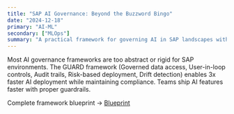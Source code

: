 ```yaml
---
title: "SAP AI Governance: Beyond the Buzzword Bingo"
date: "2024-12-18"
primary: "AI-ML"
secondary: ["MLOps"]
summary: "A practical framework for governing AI in SAP landscapes without killing innovation or creating compliance nightmares."
---
```


Most AI governance frameworks are too abstract or rigid for SAP environments. The GUARD framework (Governed data access, User-in-loop controls, Audit trails, Risk-based deployment, Drift detection) enables 3x faster AI deployment while maintaining compliance. Teams ship AI features faster with proper guardrails.

Complete framework blueprint → [Blueprint](/blueprints/sap-ai-governance)